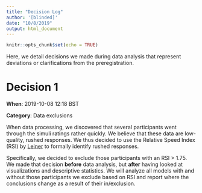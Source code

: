 ```yaml
---
title: "Decision Log"
author: '[blinded]'
date: "10/8/2019"
output: html_document
---
```


```r
knitr::opts_chunk$set(echo = TRUE)
```

Here, we detail decisions we made during data analysis that represent deviations or clarifications from the preregistration.

# Decision 1

**When**: 2019-10-08 12:18 BST

**Category**: Data exclusions

When data processing, we discovered that several participants went through the simuli ratings rather quickly.
We believe that these data are low-quality, rushed responses.
We thus decided to use the Relative Speed Index (RSI) by [Leiner](https://www.researchgate.net/profile/Dominik_Leiner/publication/258997762_Too_Fast_Too_Straight_Too_Weird_Post_Hoc_Identification_of_Meaningless_Data_in_Internet_Surveys/links/59e4596baca2724cbfe85921/Too-Fast-Too-Straight-Too-Weird-Post-Hoc-Identification-of-Meaningless-Data-in-Internet-Surveys.pdf) to formally identify rushed responses.

Specifically, we decided to exclude those participants with an RSI > 1.75.
We made that decision **before** data analysis, but **after** having looked at visualizations and descriptive statistics.
We will analyze all models with and without those participants we exclude based on RSI and report where the conclusions change as a result of their in/exclusion. 

